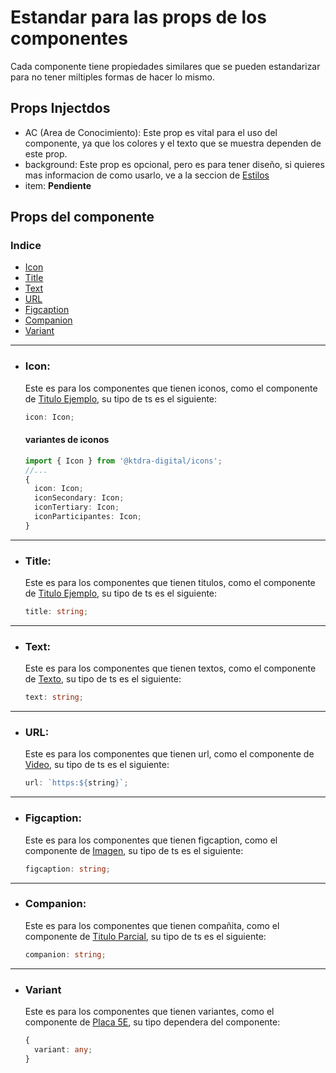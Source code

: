 
<Meta title='Docs/Estandar' />

# Estandar para las props de los componentes

Cada componente tiene propiedades similares que se pueden estandarizar para no tener miltiples formas de hacer lo mismo.

## Props Injectdos

- AC (Area de Conocimiento): Este prop es vital para el uso del componente, ya que los colores y el texto que se muestra dependen de este prop.
- background: Este prop es opcional, pero es para tener diseño, si quieres mas informacion de como usarlo, ve a la seccion de [Estilos](/docs/docs-estilos--docs#ejemplo-de-uso-para-el-componente-padre-o-background)
- item: **Pendiente**

## Props del componente

### Indice

- [Icon](#icon)
- [Title](#title)
- [Text](#text)
- [URL](#url)
- [Figcaption](#figcaption)
- [Companion](#companion)
- [Variant](#Variant)

---

- ### Icon:

  Este es para los componentes que tienen iconos, como el componente de [Titulo Ejemplo](/docs/reader-titulos-titulo-ejemplo--docs), su tipo de ts es el siguiente:

  ```typescript
  icon: Icon;
  ```

  #### variantes de iconos

  ```typescript
  import { Icon } from '@ktdra-digital/icons';
  //...
  {
  	icon: Icon;
  	iconSecondary: Icon;
  	iconTertiary: Icon;
  	iconParticipantes: Icon;
  }
  ```

---

- ### Title:

  Este es para los componentes que tienen titulos, como el componente de [Titulo Ejemplo](/docs/reader-titulos-titulo-ejemplo--docs), su tipo de ts es el siguiente:

  ```typescript
  title: string;
  ```

---

- ### Text:

  Este es para los componentes que tienen textos, como el componente de [Texto](/docs/reader-texto--docs), su tipo de ts es el siguiente:

  ```typescript
  text: string;
  ```

---

- ### URL:

  Este es para los componentes que tienen url, como el componente de [Video](/docs/reader-recursos-videos--docs), su tipo de ts es el siguiente:

  ```typescript
  url: `https:${string}`;
  ```

---

- ### Figcaption:

  Este es para los componentes que tienen figcaption, como el componente de [Imagen](/docs/reader-recursos-imagenes--docs), su tipo de ts es el siguiente:

  ```typescript
  figcaption: string;
  ```

---

- ### Companion:

  Este es para los componentes que tienen compañita, como el componente de [Titulo Parcial](/docs/reader-titulos-titulo-parcial--docs), su tipo de ts es el siguiente:

  ```typescript
  companion: string;
  ```

---

- ### Variant

  Este es para los componentes que tienen variantes, como el componente de [Placa 5E](/docs/reader-titulos-placas-5e--docs), su tipo dependera del componente:

  ```typescript
  {
  	variant: any;
  }
  ```
